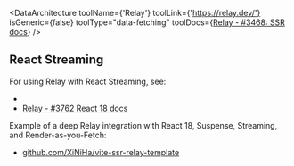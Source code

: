 
<DataArchitecture
  toolName={'Relay'}
  toolLink={'https://relay.dev/'}
  isGeneric={false}
  toolType="data-fetching"
  toolDocs={<a href="https://github.com/facebook/relay/issues/3468#issuecomment-824872147">Relay - #3468: SSR docs</a>}
/>

## React Streaming

For using Relay with React Streaming, see:
 - <Link href="/stream#initial-data-after-streaming" />
 - [Relay - #3762 React 18 docs](https://github.com/facebook/relay/issues/3762)

Example of a deep Relay integration with React 18, Suspense, Streaming, and Render-as-you-Fetch:
 - [github.com/XiNiHa/vite-ssr-relay-template](https://github.com/XiNiHa/vite-ssr-relay-template)
